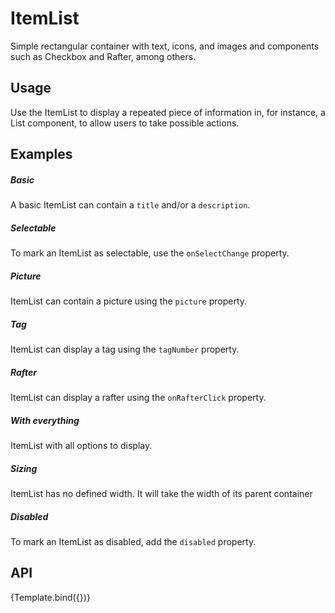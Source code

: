


<Meta
    title="Design System/DataDisplay/ItemList"
    argTypes={ItemListArgTypes}
/>

# ItemList

Simple rectangular container with text, icons, and images and components such as Checkbox and Rafter, among others.

## Usage

Use the ItemList to display a repeated piece of information in, for instance, a List component, to allow users to take possible actions.

## Examples

##### Basic

A basic ItemList can contain a `title` and/or a `description`.

<CustomCanvas content={Exemples.Basic} source={Sources.Basic} />

##### Selectable

To mark an ItemList as selectable, use the `onSelectChange` property.

<CustomCanvas content={Exemples.Selectable} source={Sources.Selectable} />

##### Picture

ItemList can contain a picture using the `picture` property.

<CustomCanvas content={Exemples.Picture} source={Sources.Picture} />

##### Tag

ItemList can display a tag using the `tagNumber` property.

<CustomCanvas content={Exemples.Tag} source={Sources.Tag} />

##### Rafter

ItemList can display a rafter using the `onRafterClick` property.

<CustomCanvas content={Exemples.Rafter} source={Sources.Rafter} />

##### With everything

ItemList with all options to display.

<CustomCanvas content={Exemples.All} source={Sources.All} />

##### Sizing

ItemList has no defined width. It will take the width of its parent container

<CustomCanvas content={Exemples.Sizing} source={Sources.Sizing} />

##### Disabled

To mark an ItemList as disabled, add the `disabled` property.

<CustomCanvas content={Exemples.Disabled} source={Sources.Disabled} />

## API

<Canvas>
    <Story name="ItemList">{Template.bind({})}</Story>
</Canvas>

<Controls story="ItemList" />
